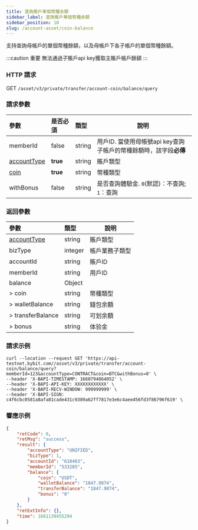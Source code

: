 ```yaml
---
title: 查詢賬戶單個幣種余額
sidebar_label: 查詢賬戶單個幣種余額
sidebar_position: 10
slug: /account-asset/coin-balance
---
```

支持查詢母帳戶的單個幣種餘額，以及母帳戶下各子帳戶的單個幣種餘額。

:::caution 重要
無法通過子賬戶api key獲取主賬戶帳戶餘額
:::

### HTTP 請求
GET `/asset/v3/private/transfer/account-coin/balance/query`

### 請求參數
| 參數 | 是否必須 | 類型 | 說明|
|:----- |:-------|:-----|------ |
|memberId|false|string |用戶ID. 當使用母帳號api key查詢子帳戶的幣種餘額時，該字段<b>必傳</b> |
|[accountType](enum#accounttype)|<b>true</b> |string |賬戶類型 |
|[coin](enum#coin) |<b>true</b> |string |幣種類型 |
|withBonus|false |string |是否查詢體驗金. `0`(默認)：不查詢; `1`：查詢|

### 返回參數
| 參數 | 類型 | 說明|
|:----- |:-----|----- |
|[accountType](enum#accounttype) |string |賬戶類型|
|bizType |integer |帳戶業務子類型|
|accountId |string |賬戶ID|
|memberId |string |用戶ID|
|balance |Object ||
|> coin |string |幣種類型|
|> walletBalance |string |錢包余額|
|> transferBalance |string |可划余額|
|> bonus |string |体验金|

### 請求示例

```http
curl --location --request GET 'https://api-testnet.bybit.com//asset/v3/private/transfer/account-coin/balance/query?memberId=123&accountType=CONTRACT&coin=BTC&withBonus=0' \
--header 'X-BAPI-TIMESTAMP: 1660794864052' \
--header 'X-BAPI-API-KEY: XXXXXXXXXXXX' \
--header 'X-BAPI-RECV-WINDOW: 999999999' \
--header 'X-BAPI-SIGN: c4f6cbc0581a8afa81cade431c9389a62ff7817e3e6c4aee456fd3f86796f619' \
```

### 響應示例

```json
{
    "retCode": 0,
    "retMsg": "success",
    "result": {
        "accountType": "UNIFIED",
        "bizType": 1,
        "accountId": "618463",
        "memberId": "533285",
        "balance": {
            "coin": "USDT",
            "walletBalance": "1847.9874",
            "transferBalance": "1847.9874",
            "bonus": "0"
        }
    },
    "retExtInfo": {},
    "time": 1661139455294
}
```